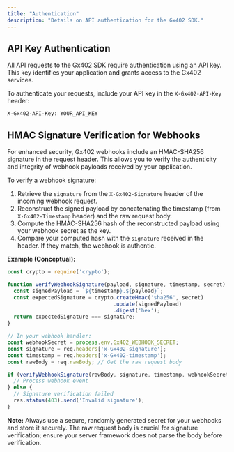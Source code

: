 ```yaml
---
title: "Authentication"
description: "Details on API authentication for the Gx402 SDK."
---
```


## API Key Authentication

All API requests to the Gx402 SDK require authentication using an API key. This key identifies your application and grants access to the Gx402 services.

To authenticate your requests, include your API key in the `X-Gx402-API-Key` header:

```
X-Gx402-API-Key: YOUR_API_KEY
```

## HMAC Signature Verification for Webhooks

For enhanced security, Gx402 webhooks include an HMAC-SHA256 signature in the request header. This allows you to verify the authenticity and integrity of webhook payloads received by your application.

To verify a webhook signature:

1.  Retrieve the `signature` from the `X-Gx402-Signature` header of the incoming webhook request.
2.  Reconstruct the signed payload by concatenating the timestamp (from `X-Gx402-Timestamp` header) and the raw request body.
3.  Compute the HMAC-SHA256 hash of the reconstructed payload using your webhook secret as the key.
4.  Compare your computed hash with the `signature` received in the header. If they match, the webhook is authentic.

**Example (Conceptual):**

```javascript
const crypto = require('crypto');

function verifyWebhookSignature(payload, signature, timestamp, secret) {
  const signedPayload = `${timestamp}.${payload}`;
  const expectedSignature = crypto.createHmac('sha256', secret)
                                  .update(signedPayload)
                                  .digest('hex');
  return expectedSignature === signature;
}

// In your webhook handler:
const webhookSecret = process.env.Gx402_WEBHOOK_SECRET;
const signature = req.headers['x-Gx402-signature'];
const timestamp = req.headers['x-Gx402-timestamp'];
const rawBody = req.rawBody; // Get the raw request body

if (verifyWebhookSignature(rawBody, signature, timestamp, webhookSecret)) {
  // Process webhook event
} else {
  // Signature verification failed
  res.status(403).send('Invalid signature');
}
```

**Note:** Always use a secure, randomly generated secret for your webhooks and store it securely. The raw request body is crucial for signature verification; ensure your server framework does not parse the body before verification.